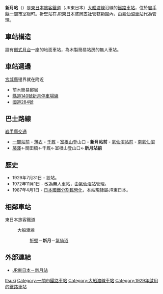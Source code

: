 {{noteTA
|T=zh-tw:新月車站;zh-hk:新月站;zh-cn:新月站;
|1=zh-tw:新月車站;zh-hk:新月站;zh-cn:新月站;
|2=zh-tw:公車;zh-hk:巴士;zh-mo:巴士;zh-cn:公车;zh-sg:公车;
}}
{{日本車站資訊
|公司色 = #008000
|站名 = 新月站
|圖片 = JR Niitsuki sta 001.jpg
|圖片說明 = 站房外觀
|日文原名 = 新月
|平假名 = にいつき
|羅馬拼音 = Niitsuki
|電報略號 = ニツ
|前一站 = [[折壁站|折壁]]
|前一站距離 = 5.6
|後一站距離 = 6.7
|後一站 = [[氣仙沼站|氣仙沼]]
|所屬公司 = [[東日本旅客鐵道|東日本旅客鐵道]]（JR東日本）
|所屬路線 = {{Color|#ff6600|■}}[[大船渡線|大船渡線]]
|距離 = 55.3
|起點站 = [[一之關站|一之關]]
|所在地 = [[岩手縣|岩手縣]][[一關市|一關市]]室根町折壁字上前木
|車站構造 = [[地面車站|地面車站]]
|月台配置 = 1面1線
|啟用年月日 = 1929年（昭和4年）7月31日
|廢站年月日 = 
|備註 = [[無人站|無人站]]
}}
'''新月站'''（{{jpn|j=新月駅|hg=にいつきえき|rm=Niitsuki eki|f=y}}）是[[東日本旅客鐵道|東日本旅客鐵道]]（JR東日本）[[大船渡線|大船渡線]]沿線的[[鐵路車站|鐵路車站]]，位於[[岩手縣|岩手縣]][[一關市|一關市]]室根町。折壁站在[[東日本旅客鐵道盛岡支社|JR東日本盛岡支社]]管轄範圍內，由[[氣仙沼車站|氣仙沼車站]]代為管理。

==車站構造==
設有[[側式月台|側式月台]]一座的地面車站，為木製簡易站房的無人車站。

==車站週邊==
[[宮城縣|宮城縣]]邊界就在附近
*前木簡易郵局
*[[岩手縣道140號新月停車場線|縣道140號新月停車場線]]
*[[國道284號|國道284號]]

==巴士路線==
[[岩手縣交通|岩手縣交通]]
*[[一之關站|一關站前]] - [[川崎村|薄衣]] - [[千厩公車總站|千厩]] - [[室根山|室根山]]登山口 - '''新月站前''' - [[氣仙沼站|氣仙沼站前]] - [[南氣仙沼站|南氣仙沼]]
*[[藤澤町|藤澤]]←關田橋←千厩←室根山登山口←'''新月站前'''

==歷史==
*1929年7月31日 - 設站。
*1972年11月1日 - 改為無人車站，由[[氣仙沼站|氣仙沼站]]管理。
*1987年4月1日 - [[日本國鐵分割民營化|日本國鐵分割民營化]]，本站現隸屬JR東日本。

==相鄰車站==
;東日本旅客鐵道
:{{Color|#ff6600|■}}大船渡線
::[[折壁站|折壁]]－'''新月'''－[[氣仙沼站|氣仙沼]]

==外部連結==
*[http://www.jreast.co.jp/estation/station/info.aspx?StationCd=1143 JR東日本－新月站] {{Wayback|url=http://www.jreast.co.jp/estation/station/info.aspx?StationCd=1143 |date=20201213185936 }}{{ja}}
{{大船渡線}}
{{coord|38|54|56.30|N|141|29|19.87|E|type:landmark|display=title}}
{{DEFAULTSORT:Niitsuki}}
[[Category:日本鐵路車站_Ni|Itsuki]]
[[Category:一關市鐵路車站|Category:一關市鐵路車站]]
[[Category:大船渡線車站|Category:大船渡線車站]]
[[Category:1929年啟用的鐵路車站|Category:1929年啟用的鐵路車站]]